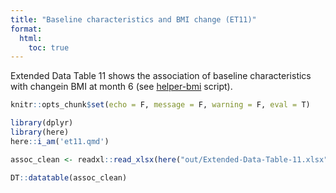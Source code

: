 ```yaml
---
title: "Baseline characteristics and BMI change (ET11)"
format:
  html:
    toc: true
---
```


Extended Data Table 11 shows the association of baseline characteristics with changein BMI at month 6 (see [helper-bmi](helper-bmi.qmd) script).

```r
knitr::opts_chunk$set(echo = F, message = F, warning = F, eval = T)
```

```r
library(dplyr)
library(here)
here::i_am('et11.qmd')
```


```r
assoc_clean <- readxl::read_xlsx(here("out/Extended-Data-Table-11.xlsx"))

DT::datatable(assoc_clean)
```
